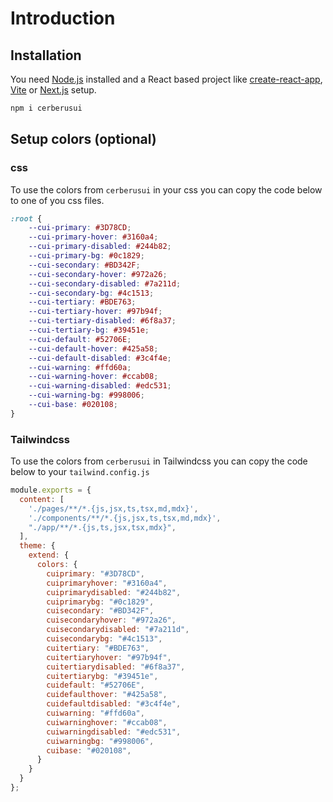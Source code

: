 # Introduction
## Installation
You need [Node.js](https://nodejs.org/en) installed and a React based project like [create-react-app](https://create-react-app.dev/), [Vite](https://v3.vitejs.dev/) or [Next.js](https://nextjs.org/) setup.
```sh npm2yarn copy
npm i cerberusui
```

## Setup colors (optional)
### css
To use the colors from `cerberusui` in your css you can copy the code below to one of you css files.
```css copy filename="index.css"
:root {
    --cui-primary: #3D78CD;
    --cui-primary-hover: #3160a4;
    --cui-primary-disabled: #244b82;
    --cui-primary-bg: #0c1829;
    --cui-secondary: #BD342F;
    --cui-secondary-hover: #972a26;
    --cui-secondary-disabled: #7a211d;
    --cui-secondary-bg: #4c1513;
    --cui-tertiary: #BDE763;
    --cui-tertiary-hover: #97b94f;
    --cui-tertiary-disabled: #6f8a37;
    --cui-tertiary-bg: #39451e;
    --cui-default: #52706E;
    --cui-default-hover: #425a58;
    --cui-default-disabled: #3c4f4e;
    --cui-warning: #ffd60a;
    --cui-warning-hover: #ccab08;
    --cui-warning-disabled: #edc531;
    --cui-warning-bg: #998006;
    --cui-base: #020108;
}
```
### Tailwindcss
To use the colors from `cerberusui` in Tailwindcss you can copy the code below to your `tailwind.config.js`
```js copy filename="tailwind.config.js"
module.exports = {
  content: [
    './pages/**/*.{js,jsx,ts,tsx,md,mdx}',
    './components/**/*.{js,jsx,ts,tsx,md,mdx}',
    "./app/**/*.{js,ts,jsx,tsx,mdx}",
  ],
  theme: {
    extend: {
      colors: {
        cuiprimary: "#3D78CD",
        cuiprimaryhover: "#3160a4",
        cuiprimarydisabled: "#244b82",
        cuiprimarybg: "#0c1829",
        cuisecondary: "#BD342F",
        cuisecondaryhover: "#972a26",
        cuisecondarydisabled: "#7a211d",
        cuisecondarybg: "#4c1513",
        cuitertiary: "#BDE763",
        cuitertiaryhover: "#97b94f",
        cuitertiarydisabled: "#6f8a37",
        cuitertiarybg: "#39451e",
        cuidefault: "#52706E",
        cuidefaulthover: "#425a58",
        cuidefaultdisabled: "#3c4f4e",
        cuiwarning: "#ffd60a",
        cuiwarninghover: "#ccab08",
        cuiwarningdisabled: "#edc531",
        cuiwarningbg: "#998006",
        cuibase: "#020108",
      }
    }
  }
};
```